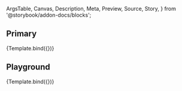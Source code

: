 <!-- @prettier -->

  ArgsTable,
  Canvas,
  Description,
  Meta,
  Preview,
  Source,
  Story,
} from '@storybook/addon-docs/blocks';


<Meta title="Molecules/Dialog" component={Dialog} argTypes={argTypes} />

<Description of={Dialog} />

## Primary

<Canvas>
  <Story
    name="Primary"
    args={{
      title: 'Dialog Title',
      text: 'Some sample dialog text',
    }}
  >
    {Template.bind({})}
  </Story>
</Canvas>

## Playground

<Canvas isColumn>
  <Source language="jsx" story="Playground" />
  <Story
    name="Playground"
    args={{
      title: 'Dialog Title',
      text: 'Some sample dialog text',
    }}
  >
    {Template.bind({})}
  </Story>
  <ArgsTable story="Playground" />
</Canvas>
